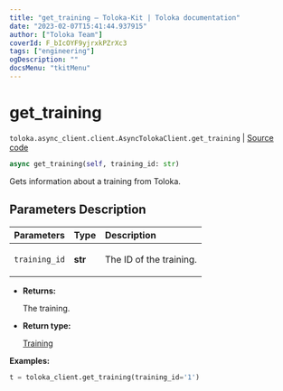 ```yaml
---
title: "get_training — Toloka-Kit | Toloka documentation"
date: "2023-02-07T15:41:44.937915"
author: ["Toloka Team"]
coverId: F_bIcOYF9yjrxkPZrXc3
tags: ["engineering"]
ogDescription: ""
docsMenu: "tkitMenu"
---
```


# get_training
`toloka.async_client.client.AsyncTolokaClient.get_training` | [Source code](https://github.com/Toloka/toloka-kit/blob/v1.1.3/src/async_client/client.py#L0)

```python
async get_training(self, training_id: str)
```

Gets information about a training from Toloka.

## Parameters Description

| Parameters | Type | Description |
| :----------| :----| :-----------|
`training_id`|**str**|<p>The ID of the training.</p>

* **Returns:**

  The training.

* **Return type:**

  [Training](/docs/toloka-kit/reference/toloka.client.training.Training)

**Examples:**

```python
t = toloka_client.get_training(training_id='1')
```
